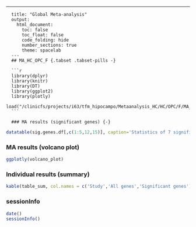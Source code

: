 ---
      title: "Global Meta-analysis"
      output:
        html_document:
          toc: false
          toc_float: false
          code_folding: hide
          number_sections: true
          theme: spacelab
      ---
      ## MA_HC_OPC_F {.tabset .tabset-pills -}
      
      ```r
      library(dplyr)
      library(knitr)
      library(DT)
      library(ggplot2)
      library(plotly)
      load("/clinicfs/projects/i63/tfm_hipocampo/Metaanalysis_HC/HC/OPC/F/MA_HC_OPC_F.RData")
      ```  

      ### MA results (significant genes) {-}  
```r
datatable(sig.genes.df[,c(1:5,12,15)], caption='Statistics of 7 significant genes',rownames=FALSE, escape = FALSE, filter = 'top')
```

### MA results (volcano plot) {-} 
```r
ggplotly(volcano_plot)
```

### Individual results (summary) {-} 
```r
kable(table_sum, col.names = c('Study','All genes','Significant genes'))
```

### sessionInfo {-}  
```r
date()
sessionInfo()
```

